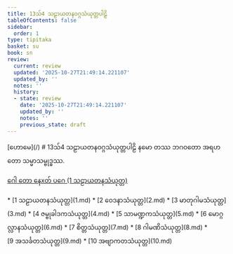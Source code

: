 ```yaml
---
title: 13သ်4 သဠာယတနဝဂ္ဂသံယုတ္တပါဠိ
tableOfContents: false
sidebar:
  order: 1
type: tipitaka
basket: su
book: sn
review:
  current: review
  updated: '2025-10-27T21:49:14.221107'
  updated_by: ''
  notes: ''
  history:
  - state: review
    date: '2025-10-27T21:49:14.221107'
    updated_by: ''
    notes: ''
    previous_state: draft
---
```



<ReviewStatus review={frontmatter.review} showDetails={true} />

<HypothesisAnnotation frontmatter={frontmatter} />

<Paragraph type="center" book="sn">
[ဟောမေ](/)
</Paragraph>

<Paragraph type="center" book="sn">
# 13သ်4 သဠာယတနဝဂ္ဂသံယုတ္တပါဠိ
</Paragraph>

<Paragraph number="1" book="sn">
နမော တဿ ဘဂဝတော အရဟတော သမ္မာသမ္ဗုဒ္ဓဿ.

[ဂေါ တော နေxတ် ပဂေ (1 သဠာယတနသံယုတ္တ)](1.md)



</Paragraph>

<TableOfContents book="sn" section="13">
* [1 သဠာယတနသံယုတ္တ](1.md)
* [2 ဝေဒနာသံယုတ္တ](2.md)
* [3 မာတုဂါမသံယုတ္တ](3.md)
* [4 ဇမ္ဗုခါဒကသံယုတ္တ](4.md)
* [5 သာမဏ္ဍကသံယုတ္တ](5.md)
* [6 မောဂ္ဂလ္လာနသံယုတ္တ](6.md)
* [7 စိတ္တသံယုတ္တ](7.md)
* [8 ဂါမဏိသံယုတ္တ](8.md)
* [9 အသင်္ခတသံယုတ္တ](9.md)
* [10 အဗျာကတသံယုတ္တ](10.md)
</TableOfContents>